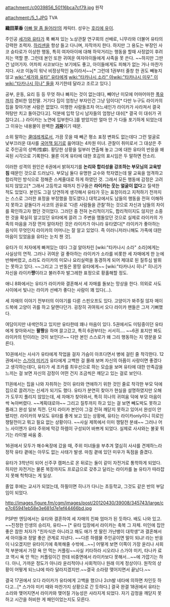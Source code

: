 attachment:/c0039856_50116bca7cf79.jpg
원작

attachment:/5_1.JPG
TVA

'''織田莱香'''
[[아빠 말 좀 들어라!]]의 캐릭터. 성우는 [[호리에 유이]].

주인공 [[세가와 유타]]가 푹 빠져 있는 노상관찰 연구회의 선배로, 니무라와 더불어 유타의 강력한 조력자. [[하리센]]을 항상 들고 다니며, 자작까지 한다. 하지만 그 용도는 부장인 사코 슌타로가 이상한 행동, 특히 여자아이에 대해 하악거리는 행동을 할때 사정없이 후려치는 역할 뿐. 그런데 본인 또한 귀여운 여자아이들에게 사족을 못 쓴다. ~~하지만 그딴 건 넘어가자. 어차피 사코보다는 보기에도 좋고, 아이들에게도 피해가 없는 거나 마찬가지다. 사코 이놈이 워낙 비정상적인 놈이라서~~[* 그런데 1권부터 줄창 한 권도 빼놓지 않고 [[wiki:"세가와 유타" 유타]]에게 [[wiki:"타카나시 소라" 아]][[wiki:"타카나시 미우" 이]][[wiki:"타카나시 히나" 들]]을 자기한테 달라고 조르고 있다.]

공부, 운동, 요리 등 등 무엇 하나 빠지는 것이 없는데다, 빼어난 미모에 어마어마한 [[폭유]]까지 겸비한 엄친딸. 거기다 집이 엄청난 부자인건 그냥 덤이다[* 다만 누구도 라이카의 집을 찾아가본 사람은 없었다. 미행한 사람들조차 어느새인가 라이카가 사라져서 결국 허탕만 치고 돌아갔다고]. 덕분에 입학 당시 남자들의 엄청난 대쉬[* 결국 이 대쉬가 귀찮다고(…) 라이카는 노연에 입부한다.]를 받았지만 얼마 안 가 다들 포기하게 되었는데 그 이유는 내용물이 완벽한 '''[[괴짜]]'''이기 때문.

소위 말하는 [[쿨데레]]계로서, 가끔 웃을 때 빼곤 평소 표정 변화도 없는데다 그런 얼굴로 낯부끄러운 대사를 [[국어책 읽기]]로 읊어대는 4차원 미녀. 관찰이 취미로서 그 대상은 주로 주인공의 성벽(性癖). 황당한 상황을 일부러 연출해 놓고 그에 대한 유타의 반응을 왜곡된 시각으로 기록한다. 물론 이게 유타에 대한 호감의 표시임은 두 말하면 잔소리. 

이러한 성격의 원인은 6권에서 밝혀지기를 '''논리와 합리성을 강조하는 부모님의 교육방침''' 때문인 것으로 드러났다. 부모님 둘다 유명한 교수와 학자였는데 딸 교육을 엄격하고 합리적인 방식으로 정해준 스케줄대로 하게 하였던 것. 그래서 모든 행동에 감정은 고려되지 않았고[* 그래서 고등학교 때까지 친구들은 '''라이카는 웃는 얼굴이 없다'''고 질색한 적도 있었다. 본인도 그걸 당연하게 생각해서 유타가 웃는 표정이라고 지적하기 전까지는 스스로 그러한 표정을 부정했을 정도였다.] 대학교에서도 남들의 행동을 전혀 이해하지 못하고 겉돌다가 사코의 권유로 '다른 사람들을 관찰'하는 것으로 자신과 남들의 차이를 확인하고자 했던 것이었다. 그러던 중 전혀 논리적이기도, 합리적이지도 않지만 소중한 것을 확실히 알고있던 유타에게 끌려 그 주변을 맴돌았던 것으로 실제로 라이카의 가족의 마음을 가장 먼저 알아차린 것은 라이카가 아니라 유타였다[* 라이카가 좋아하는 음식이 무엇인지 라이카의 어머니는 잘 알고 있었다. 즉 이러니저러니해도 가족에 대한 마음이 있었음을 유타는 눈치 챈 것].

유타가 이 처자에게 빠져있는 데다 그걸 알아차린 [wiki:"타카나시 소라" 소라]에게는 사실상의 연적. 그러나 귀여운 걸 좋아하는 라이카가 소라를 비롯한 세 자매에게 한 눈에 반해버렸고, 소라도 라이카의 미모나 요리실력을 동경하게 되어 제대로 된 질투심 발휘는 못하고 있다. ~~그리고 그 반동은 몽땅 유타에게~~ [wiki:"타카나시 히나" 히나]가 자신을 라이카'''쨩'''이라고 불러주자 발그레한 표정으로 황홀해할 정도.

애니 8화에서는 유타가 라이카와 결혼해서 세 자매를 돌보는 망상을 한다. 의외로 사도사이에서 빛나는 라이카 선배가 좋다는 사람이 꽤 있다(…). 

세 자매의 이야기 전부터의 이야기를 다룬 스핀오프도 있다. 고양이가 봐주질 않자 메이드복에 고양이 귀를 하고 달랜다던가. 굉장히 귀여워서 오다 라이카 팬들은 그저 기뻐했다.

여담이지만 내색안하고 있지만 유타한테 꽤나 마음이 있다. 5권에서도 미팅중이던 유타에게 찾아와서는 '''팔짱'''을 하며 끌고갔고, 특히 6권부터는 서서히…. ~~6권 표지만 봐도 라이카의 턴이라는 것이 보인다!~~ 다만 본인 스스로가 왜 그리 행동하는 지 영문을 모른다.

10권에서는 사샤가 유타에게 작업을 걸자 가슴이 아프다면서 병에 걸린 줄 착각한다. 12권에서는 [[스가야 미키]]가 유타에게 고백한 걸 몰래 보며 자신의 아픔이 사랑이면 좋겠다고 생각하는데다, 유타가 세 조카를 최우선으로 하는 모습을 보며 유타에 대한 만족감을 느끼는 걸 보면 자신의 감정이 어떤 건지 조금씩은 깨닫고 있는 걸로 보인다.

11권에서는 집을 나와 자취하는 것이 유타와 연애하기 위한 것인 줄로 착각한 부모 덕에 집으로 끌려가는 신세가 되기도 했다. 유타가 분연히 찾아가 현실을 설명하였지만 오해가 도무지 풀리지 않았는데, 세 자매가 찾아와서, 특히 히나의 귀여움 덕에 부모 마음이 싹 녹아버렸다. ~~계획대로야~~ 그리고 질투까지 하고 있는 걸 보면 빼도박도 못하고 플래그 완성 일보 직전. 단지 라이카 본인이 그걸 전혀 깨닫지 못하고 있어서 완성이 안 됐지만.
라이카의 부모도 유타를 좋게 보고 있는 상황에, 유타는 라이카only이니 히로인 쟁탈전이고 뭐고 필요 없는 상황이다. ~~사실 제목에서 이미 쟁탈전 분쇄~~ 그러나 어느 사이엔가 유타 주위에 막강 하렘이 구성되어 바쁘게 되었다. 실제로 사샤와는 불꽃 튀기는 라이벌 싸움 중. 

16권에서 모두가 해수욕장에 갔을 때, 주위 미녀들을 부추겨 열심히 사샤를 견제하느라 정작 유타 곁에는 아무도 없는 사태가 발생. 마침 곁에 있던 미우가 독점을 즐겼다.

유타가 3학년이 되어 신주쿠 캠퍼스로 온 뒤로는 둘이 같이 자전거로 통학하게 되었다. 하지만 자전거는 물론 복장까지도 프로급으로 갖추고 달리는 라이카를 늘 유타가 따라잡지 못해 헉헉대는 게 일상. 

졸업 후에는 교사가 되었는데, 하필이면 히나가 다니는 초등학교, 그것도 같은 반의 부담임이 되었다.

http://images.figure.fm/cgm/images/post/20120430/39008/345743/large/ce7c65941eb58e3e681d7e1ef44466bd.jpg

PSP판 엔딩에서는 유타와 결혼하여 세 자매의 진짜 엄마가 된 듯하다. 배도 나와 있고. ~~진정한 인생의 승리자, 유타~~ [* 유타 입장에서 라이카는 축복 그 자체. 미인에 집안 좋은 참한 처자가 "친자식은 아니라고 해도 애가 셋 딸린 가난뱅이 대학생"과 결혼해서 세 아이들과 정말 좋은 관계로 지낸다. ~~다른 하렘물 주인공이면 말이 되냐! 라는 반응이 나오겠지만 유타이기에 축복해줄 수밖에…~~]
어떻게 보면 이쪽이 가장 윤리나 사회적 부분에서 가장 욕 안 먹는 커플링~~사실 키타하라 시오리나 스가야 미키, 타나카 료코 역시 욕 안 먹는 커플링이긴 한데 비중면에서 라이카보다 못해서…~~에 가깝기는 하다. 아니, 가까운 정도가 아니라 윤리적이나 사회적이나 원래 이게 정상이다. 원작의 상황이 어떻게 되느냐에 따라 달라지겠지만.~~결국 소라랑 맺어지면서 끝났다.~~

결국 17권에서 오다 라이카가 유타에게 고백을 했으나 2ch발 네타에 의하면 차인듯 하다고...[* 스가야 미키 때와 마찬가지 상황으로 간 듯하다.] 결국 완결 18권에서 유타는 소라와 맺어지면서 라이카와 맺어질 가능성은 사라지게 되었다. 자기 감정을 깨닫지 못하고 시간을 허비한 게 패인이었는지도 모른다.
